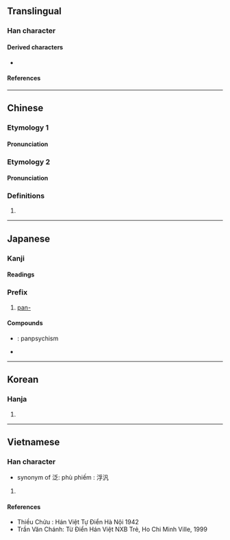 {{also|泛}}
{{character info/new}}
==Translingual==

===Han character===
{{Han char|rn=85|rad=水|as=03|sn=6|four=37110|canj=EHNI|ids=⿰氵凡}}

====Derived characters====
* {{l|mul|[[𡋋]], [[𣑃]], [[盕]], [[𫇼]]}}

====References====
{{Han ref|kx=0604.150|dkj=17120|dj=0998.100|hdz=31553.020|uh=6C4E}}

----

==Chinese==
{{zh-forms}}

===Etymology 1===
{{zh-see|泛|v}}

====Pronunciation====
{{zh-pron
|m=fàn
|c=faan3,fung2,fung3
|c_note=fung3 - variant; fung2 - equivalent to [[覂]]
|h=pfs=
|md=
|mn=hoàn/hàm/twv:hoān
|mn_note=hoàn - literary; hàm - vernacular
|mn-t=huam3/huang3
|mn-t_note=huam3 - Chaozhou, Raoping, Chaoyang, Jieyang; huang3 - Shantou, Chenghai
|w=
|mc=y
|oc=y
|cat=v,a,pref
}}

===Etymology 2===


====Pronunciation====
{{zh-pron
|m=fàn
|cat=pn
}}

===Definitions===
{{zh-hanzi}}

# {{surname|lang=zh}}

----

==Japanese==

===Kanji===
{{ja-kanji|grade=|rs=水03}}

====Readings====
{{ja-readings
|goon=ほん
|kanon=はん
|on=ふう, ほう, ぶ
|kun=ただよ-う, ひろ-い
|nanori=ひろし, ひろ, みな
}}

===Prefix===
{{ja-pos|prefix|はん}}

# [[pan-]]

====Compounds====
* {{ja-r|汎心論|はんしんろん}}: panpsychism
* {{ja-r|汎神論|はんしんろん}}

----

==Korean==

===Hanja===
{{ko-hanja|hangeul=[[범]], [[봉]]|eumhun=|rv=beom, bong|mr=pŏm, pong|y=pem, pong}}

# {{defn|lang=ko|sort=水03}}

----

==Vietnamese==

===Han character===
{{vi-hantu|[[phiếm]]|rs=水03}}

* synonym of 泛: phù phiếm : 浮汎

# {{defn|lang=vi|sort=水03}}

====References====
* Thiều Chửu : Hán Việt Tự Điển Hà Nội 1942
* Trần Văn Chánh: Từ Điển Hán Việt NXB Trẻ, Ho Chi Minh Ville, 1999